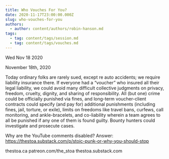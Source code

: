 ```yaml
---
title: Who Vouches For You?
date: 2020-11-17T23:00:00.000Z
slug: who-vouches-for-you
authors:
  - author: content/authors/robin-hanson.md
tags:
  - tag: content/tags/session.md
  - tag: content/tags/vouches.md
---
```






Wed Nov 18 2020

November 18th, 2020

Today ordinary folks are rarely sued, except re auto accidents; we require liability insurance there. If everyone had a “voucher” who insured all their legal liability, we could avoid many difficult collective judgments on privacy, freedom, cruelty, dignity, and sharing of responsibility. All (but one) crime could be officially punished via fines, and long-term voucher-client contracts could specify (and pay for) additional punishments (including fines, jail, torture, or exile), limits on freedoms like travel bans, curfews, call monitoring, and ankle-bracelets, and co-liability wherein a team agrees to all be punished if any one of them is found guilty. Bounty hunters could investigate and prosecute cases.

Why are the YouTube comments disabled? Answer: https://thestoa.substack.com/p/stoic-punk-or-why-you-should-stop

thestoa.ca
patreon.com/the_stoa
thestoa.substack.com



